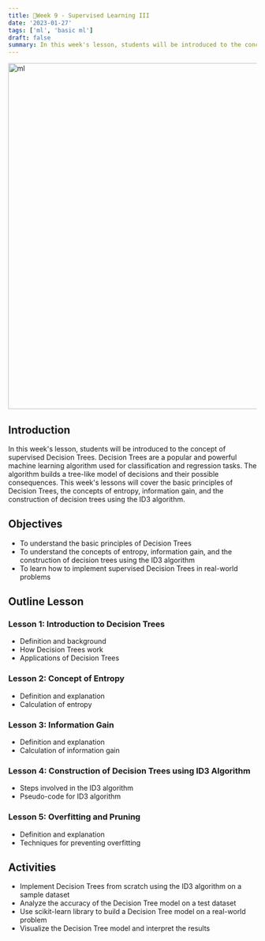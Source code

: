 ```yaml
---
title: 📘Week 9 - Supervised Learning III
date: '2023-01-27'
tags: ['ml', 'basic ml']
draft: false
summary: In this week's lesson, students will be introduced to the concept of supervised Decision Trees. Decision Trees are a popular and powerful machine learning algorithm used for classification and regression tasks.
---
```


<div className="grid place-items-center">
  <img
    className="inline rounded-lg"
    src="https://i.pinimg.com/originals/c3/2a/9c/c32a9c330e742d3e7eec31695d7059d5.gif"
    alt="ml"
    width="700"
    height="700"
  />
</div>

## Introduction
In this week's lesson, students will be introduced to the concept of supervised Decision Trees. Decision Trees are a popular and powerful machine learning algorithm used for classification and regression tasks. The algorithm builds a tree-like model of decisions and their possible consequences. This week's lessons will cover the basic principles of Decision Trees, the concepts of entropy, information gain, and the construction of decision trees using the ID3 algorithm.

## Objectives
- To understand the basic principles of Decision Trees
- To understand the concepts of entropy, information gain, and the construction of decision trees using the ID3 algorithm
- To learn how to implement supervised Decision Trees in real-world problems

## Outline Lesson
### Lesson 1: Introduction to Decision Trees
- Definition and background
- How Decision Trees work
- Applications of Decision Trees

### Lesson 2: Concept of Entropy
- Definition and explanation
- Calculation of entropy

### Lesson 3: Information Gain
- Definition and explanation
- Calculation of information gain

### Lesson 4: Construction of Decision Trees using ID3 Algorithm
- Steps involved in the ID3 algorithm
- Pseudo-code for ID3 algorithm

### Lesson 5: Overfitting and Pruning
- Definition and explanation
- Techniques for preventing overfitting

## Activities
- Implement Decision Trees from scratch using the ID3 algorithm on a sample dataset
- Analyze the accuracy of the Decision Tree model on a test dataset
- Use scikit-learn library to build a Decision Tree model on a real-world problem
- Visualize the Decision Tree model and interpret the results